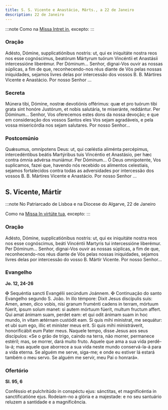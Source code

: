 ```yaml
---
title: S. S. Vicente e Anastácio, Márts., a 22 de Janeiro
description: 22 de Janeiro
---
```


:::note
Como na [Missa Intret in](/missal/comum/6muitosmartires1), excepto:
:::

### Oração

<div class="side-by-side not-content">
  <span>
    Adésto, Dómine, supplicatiónibus nostris: ut, qui ex iniquitáte nostra reos nos esse
    cognóscimus, beatórum Mártyrum tuórum Vincéntii et Anastásii intercessióne liberémur. Per
    Dóminum...
  </span>
  <span>
    Senhor, dignai-Vos ouvir as nossas súplicas, a fim de que, reconhecendo-nos réus diante de Vós
    pelas nossas iniquidades, sejamos livres delas por intercessão dos vossos B. B. Mártires Vicente
    e Anastácio. Por nosso Senhor ...
  </span>
</div>

### Secreta

<div class="side-by-side not-content">
  <span>
    Múnera tibi, Dómine, nostræ devotiónis offérimus: quæ et pro tuórum tibi grata sint honóre
    Justórum, et nobis salutária, te miseránte, reddántur. Per Dóminum...
  </span>
  <span>
    Senhor, Vos oferecemos estes dons da nossa devoção; e que em consideração dos vossos Santos eles
    Vos sejam agradáveis, e pela vossa misericórdia nos sejam salutares. Por nosso Senhor...
  </span>
</div>

### Postcomúnio

<div class="side-by-side not-content">
  <span>
    Quǽsumus, omnípotens Deus: ut, qui cœléstia aliménta percépimus, intercedéntibus beátis
    Martýribus tuis Vincéntio et Anastásio, per hæc contra ómnia advérsa muniámur. Per Dóminum...
  </span>
  <span>
    Ó Deus omnipotente, Vos suplicamos, fazei que, havendo nós recebido os alimentos celestiais,
    sejamos fortalecidos contra todas as adversidades por intercessão dos vossos B. B. Mártires
    Vicente e Anastácio. Por nosso Senhor ...
  </span>
</div>

## S. Vicente, Mártir

:::note
No Patriarcado de Lisboa e na Diocese do Algarve, 22 de Janeiro

Como na [Missa In virtúte tua](/missal/comum/4martirnaopontifice1), excepto:
:::

### Oração

<div class="side-by-side not-content">
  <span>
    Adésto, Dómine, supplicatiónibus nostris: ut, qui ex iniquitáte nostra reos nos esse
    cognóscimus, beáti Vincéntii Martyris tui intercessióne liberémur. Per Dóminum...
  </span>
  <span>
    Senhor, dignai-Vos ouvir as nossas súplicas, a fim de que, reconhecendo-nos réus diante de Vós
    pelas nossas iniquidades, sejamos livres delas por intercessão do vosso B. Mártir Vicente. Por
    nosso Senhor...
  </span>
</div>

### Evangelho

**Jo. 12, 24-26**

<div class="side-by-side not-content">
  <span>
    <span class="text-red-500">✠</span> Sequéntia sancti Evangélii secúndum Joánnem.
  </span>
  <span>
    <span class="text-red-500">✠</span> Continuação do santo Evangelho segundo S. João.
  </span>
  <span>
    In illo témpore: Dixit Jesus discípulis suis: Amen, amen, dico vobis, nisi granum fruménti
    cadens in terram, mórtuum fúerit, ipsum solum manet: si autem mórtuum fúerit, multum fructum
    affert. Qui amat ánimam suam, perdet eam: et qui odit ánimam suam in hoc mundo, in vitam ætérnam
    custódit eam. Si quis mihi mínistrat, me sequátur: et ubi sum ego, illic et miníster meus erit.
    Si quis mihi ministráverit, honorificábit eum Pater meus.
  </span>
  <span>
    Naquele tempo, disse Jesus aos seus discípulos: «Se o grão de trigo, caindo na terra, não
    morrer, permanece estéril; mas, se morrer, dará muito fruto. Aquele que ama a sua vida
    perdê-la-á; mas aquele que aborrece a sua vida neste mundo conservá-la-á para a vida eterna. Se
    alguém me serve, siga-me; e onde eu estiver lá estará também o meu servo. Se alguém me servir,
    meu Pai o honrará».
  </span>
</div>

### Ofertório

**Sl. 95, 6**

<div class="side-by-side not-content">
  <span>
    Conféssio et pulchritúdo in conspéctu ejus: sánctitas, et magnificéntia in sanctificatióne ejus.
  </span>
  <span>
    Rodeiam-no a glória e a majestade: e no seu santuário reluzem a santidade e a magnificência.
  </span>
</div>
